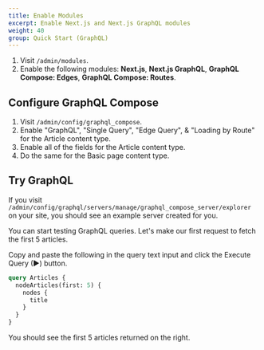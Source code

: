 ```yaml
---
title: Enable Modules
excerpt: Enable Next.js and Next.js GraphQL modules
weight: 40
group: Quick Start (GraphQL)
---
```


1. Visit `/admin/modules`.
2. Enable the following modules: **Next.js**, **Next.js GraphQL**, **GraphQL Compose: Edges**, **GraphQL Compose: Routes**.

## Configure GraphQL Compose

1. Visit `/admin/config/graphql_compose`.
2. Enable "GraphQL", "Single Query", "Edge Query", & "Loading by Route" for the Article content type.
3. Enable all of the fields for the Article content type.
4. Do the same for the Basic page content type.

## Try GraphQL

If you visit `/admin/config/graphql/servers/manage/graphql_compose_server/explorer` on your site, you should see an example server created for you.

You can start testing GraphQL queries. Let's make our first request to fetch the first 5 articles.

Copy and paste the following in the query text input and click the Execute Query (▶) button.

```graphql
query Articles {
  nodeArticles(first: 5) {
    nodes {
      title
    }
  }
}
```

You should see the first 5 articles returned on the right.
